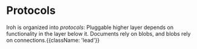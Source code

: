 
# Protocols

Iroh is organized into _protocols_: Pluggable higher layer depends on functionality in the layer below it. Documents rely on blobs, and blobs rely on connections.{{className: 'lead'}}

<Concepts>
  <Concept name="Documents" href="/docs/protocols/docs" description="Realtime, multiwriter key-value sync" />
  <Concept name="Blobs" href="/docs/protocols/blobs" description="Verifiable data transfer" />
  <Concept name="Gossip" href="/docs/protocols/gossip" description="Broadcast messages to nodes by topic" />
  <Concept name="Networking" href="/docs/protocols/networking" description="Connect any set of devices, no matter where they are" />
</Concepts>